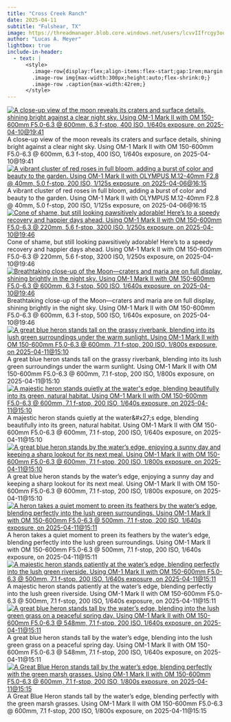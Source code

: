 ```yaml
---
title: "Cross Creek Ranch"
date: 2025-04-11
subtitle: "Fulshear, TX"
image: https://threadmanager.blob.core.windows.net/users/lcvvIIfrcgy3oo8NKhjkLYJDZvHJKG0Nj3gerYEDsgQ/themed_folders/photography/2025_04_11_Fulshear/234be2dd-0143-56f3-924c-d385562a4841_thumb.jpg
author: "Lucas A. Meyer"
lightbox: true
include-in-header:
  - text: |
      <style>
        .image-row{display:flex;align-items:flex-start;gap:1rem;margin:1rem 0;}
        .image-row img{max-width:300px;height:auto;flex-shrink:0;}
        .image-row .caption{max-width:42rem;}
      </style>
---
```



::: {.image-row}
[![A close-up view of the moon reveals its craters and surface details, shining bright against a clear night sky. Using OM-1 Mark II with OM 150-600mm F5.0-6.3 @ 600mm, 6.3 f-stop, 400 ISO, 1/640s exposure, on 2025-04-10@19:41](https://threadmanager.blob.core.windows.net/users/lcvvIIfrcgy3oo8NKhjkLYJDZvHJKG0Nj3gerYEDsgQ/themed_folders/photography/2025_04_11_Fulshear/486228d9-273c-58dc-ab57-6fc8595cad7a_thumb.jpg){.lightbox title="A close-up view of the moon reveals its craters and surface details, shining bright against a clear night sky. Using OM-1 Mark II with OM 150-600mm F5.0-6.3 @ 600mm, 6.3 f-stop, 400 ISO, 1/640s exposure, on 2025-04-10@19:41" alt="A close-up view of the moon reveals its craters and surface details, shining bright against a clear night sky. Using OM-1 Mark II with OM 150-600mm F5.0-6.3 @ 600mm, 6.3 f-stop, 400 ISO, 1/640s exposure, on 2025-04-10@19:41"}](https://threadmanager.blob.core.windows.net/users/lcvvIIfrcgy3oo8NKhjkLYJDZvHJKG0Nj3gerYEDsgQ/themed_folders/photography/2025_04_11_Fulshear/486228d9-273c-58dc-ab57-6fc8595cad7a.jpg)
<div class="caption">A close-up view of the moon reveals its craters and surface details, shining bright against a clear night sky. Using OM-1 Mark II with OM 150-600mm F5.0-6.3 @ 600mm, 6.3 f-stop, 400 ISO, 1/640s exposure, on 2025-04-10@19:41</div>
:::


::: {.image-row}
[![A vibrant cluster of red roses in full bloom, adding a burst of color and beauty to the garden. Using OM-1 Mark II with OLYMPUS M.12-40mm F2.8 @ 40mm, 5.0 f-stop, 200 ISO, 1/125s exposure, on 2025-04-06@16:15](https://threadmanager.blob.core.windows.net/users/lcvvIIfrcgy3oo8NKhjkLYJDZvHJKG0Nj3gerYEDsgQ/themed_folders/photography/2025_04_11_Fulshear/aeb143e5-8d02-5394-8ab9-5243bbede2f2_thumb.jpg){.lightbox title="A vibrant cluster of red roses in full bloom, adding a burst of color and beauty to the garden. Using OM-1 Mark II with OLYMPUS M.12-40mm F2.8 @ 40mm, 5.0 f-stop, 200 ISO, 1/125s exposure, on 2025-04-06@16:15" alt="A vibrant cluster of red roses in full bloom, adding a burst of color and beauty to the garden. Using OM-1 Mark II with OLYMPUS M.12-40mm F2.8 @ 40mm, 5.0 f-stop, 200 ISO, 1/125s exposure, on 2025-04-06@16:15"}](https://threadmanager.blob.core.windows.net/users/lcvvIIfrcgy3oo8NKhjkLYJDZvHJKG0Nj3gerYEDsgQ/themed_folders/photography/2025_04_11_Fulshear/aeb143e5-8d02-5394-8ab9-5243bbede2f2.jpg)
<div class="caption">A vibrant cluster of red roses in full bloom, adding a burst of color and beauty to the garden. Using OM-1 Mark II with OLYMPUS M.12-40mm F2.8 @ 40mm, 5.0 f-stop, 200 ISO, 1/125s exposure, on 2025-04-06@16:15</div>
:::


::: {.image-row}
[![Cone of shame, but still looking pawsitively adorable! Here’s to a speedy recovery and happier days ahead. Using OM-1 Mark II with OM 150-600mm F5.0-6.3 @ 220mm, 5.6 f-stop, 3200 ISO, 1/250s exposure, on 2025-04-10@19:46](https://threadmanager.blob.core.windows.net/users/lcvvIIfrcgy3oo8NKhjkLYJDZvHJKG0Nj3gerYEDsgQ/themed_folders/photography/2025_04_11_Fulshear/601c83d4-b995-547d-ad93-22604d5e7d52_thumb.jpg){.lightbox title="Cone of shame, but still looking pawsitively adorable! Here’s to a speedy recovery and happier days ahead. Using OM-1 Mark II with OM 150-600mm F5.0-6.3 @ 220mm, 5.6 f-stop, 3200 ISO, 1/250s exposure, on 2025-04-10@19:46" alt="Cone of shame, but still looking pawsitively adorable! Here’s to a speedy recovery and happier days ahead. Using OM-1 Mark II with OM 150-600mm F5.0-6.3 @ 220mm, 5.6 f-stop, 3200 ISO, 1/250s exposure, on 2025-04-10@19:46"}](https://threadmanager.blob.core.windows.net/users/lcvvIIfrcgy3oo8NKhjkLYJDZvHJKG0Nj3gerYEDsgQ/themed_folders/photography/2025_04_11_Fulshear/601c83d4-b995-547d-ad93-22604d5e7d52.jpg)
<div class="caption">Cone of shame, but still looking pawsitively adorable! Here’s to a speedy recovery and happier days ahead. Using OM-1 Mark II with OM 150-600mm F5.0-6.3 @ 220mm, 5.6 f-stop, 3200 ISO, 1/250s exposure, on 2025-04-10@19:46</div>
:::


::: {.image-row}
[![Breathtaking close-up of the Moon—craters and maria are on full display, shining brightly in the night sky. Using OM-1 Mark II with OM 150-600mm F5.0-6.3 @ 600mm, 6.3 f-stop, 500 ISO, 1/640s exposure, on 2025-04-10@19:46](https://threadmanager.blob.core.windows.net/users/lcvvIIfrcgy3oo8NKhjkLYJDZvHJKG0Nj3gerYEDsgQ/themed_folders/photography/2025_04_11_Fulshear/e180a15d-1ad9-5441-96de-9dcbf3da3d36_thumb.jpg){.lightbox title="Breathtaking close-up of the Moon—craters and maria are on full display, shining brightly in the night sky. Using OM-1 Mark II with OM 150-600mm F5.0-6.3 @ 600mm, 6.3 f-stop, 500 ISO, 1/640s exposure, on 2025-04-10@19:46" alt="Breathtaking close-up of the Moon—craters and maria are on full display, shining brightly in the night sky. Using OM-1 Mark II with OM 150-600mm F5.0-6.3 @ 600mm, 6.3 f-stop, 500 ISO, 1/640s exposure, on 2025-04-10@19:46"}](https://threadmanager.blob.core.windows.net/users/lcvvIIfrcgy3oo8NKhjkLYJDZvHJKG0Nj3gerYEDsgQ/themed_folders/photography/2025_04_11_Fulshear/e180a15d-1ad9-5441-96de-9dcbf3da3d36.jpg)
<div class="caption">Breathtaking close-up of the Moon—craters and maria are on full display, shining brightly in the night sky. Using OM-1 Mark II with OM 150-600mm F5.0-6.3 @ 600mm, 6.3 f-stop, 500 ISO, 1/640s exposure, on 2025-04-10@19:46</div>
:::


::: {.image-row}
[![A great blue heron stands tall on the grassy riverbank, blending into its lush green surroundings under the warm sunlight. Using OM-1 Mark II with OM 150-600mm F5.0-6.3 @ 600mm, 7.1 f-stop, 200 ISO, 1/800s exposure, on 2025-04-11@15:10](https://threadmanager.blob.core.windows.net/users/lcvvIIfrcgy3oo8NKhjkLYJDZvHJKG0Nj3gerYEDsgQ/themed_folders/photography/2025_04_11_Fulshear/80f4f296-5bd2-5800-84ef-9c9b4c628aea_thumb.jpg){.lightbox title="A great blue heron stands tall on the grassy riverbank, blending into its lush green surroundings under the warm sunlight. Using OM-1 Mark II with OM 150-600mm F5.0-6.3 @ 600mm, 7.1 f-stop, 200 ISO, 1/800s exposure, on 2025-04-11@15:10" alt="A great blue heron stands tall on the grassy riverbank, blending into its lush green surroundings under the warm sunlight. Using OM-1 Mark II with OM 150-600mm F5.0-6.3 @ 600mm, 7.1 f-stop, 200 ISO, 1/800s exposure, on 2025-04-11@15:10"}](https://threadmanager.blob.core.windows.net/users/lcvvIIfrcgy3oo8NKhjkLYJDZvHJKG0Nj3gerYEDsgQ/themed_folders/photography/2025_04_11_Fulshear/80f4f296-5bd2-5800-84ef-9c9b4c628aea.jpg)
<div class="caption">A great blue heron stands tall on the grassy riverbank, blending into its lush green surroundings under the warm sunlight. Using OM-1 Mark II with OM 150-600mm F5.0-6.3 @ 600mm, 7.1 f-stop, 200 ISO, 1/800s exposure, on 2025-04-11@15:10</div>
:::


::: {.image-row}
[![A majestic heron stands quietly at the water&#x27;s edge, blending beautifully into its green, natural habitat. Using OM-1 Mark II with OM 150-600mm F5.0-6.3 @ 600mm, 7.1 f-stop, 200 ISO, 1/640s exposure, on 2025-04-11@15:10](https://threadmanager.blob.core.windows.net/users/lcvvIIfrcgy3oo8NKhjkLYJDZvHJKG0Nj3gerYEDsgQ/themed_folders/photography/2025_04_11_Fulshear/6236094d-57ec-54b5-8fd5-c407fb44729c_thumb.jpg){.lightbox title="A majestic heron stands quietly at the water&#x27;s edge, blending beautifully into its green, natural habitat. Using OM-1 Mark II with OM 150-600mm F5.0-6.3 @ 600mm, 7.1 f-stop, 200 ISO, 1/640s exposure, on 2025-04-11@15:10" alt="A majestic heron stands quietly at the water&#x27;s edge, blending beautifully into its green, natural habitat. Using OM-1 Mark II with OM 150-600mm F5.0-6.3 @ 600mm, 7.1 f-stop, 200 ISO, 1/640s exposure, on 2025-04-11@15:10"}](https://threadmanager.blob.core.windows.net/users/lcvvIIfrcgy3oo8NKhjkLYJDZvHJKG0Nj3gerYEDsgQ/themed_folders/photography/2025_04_11_Fulshear/6236094d-57ec-54b5-8fd5-c407fb44729c.jpg)
<div class="caption">A majestic heron stands quietly at the water&amp;#x27;s edge, blending beautifully into its green, natural habitat. Using OM-1 Mark II with OM 150-600mm F5.0-6.3 @ 600mm, 7.1 f-stop, 200 ISO, 1/640s exposure, on 2025-04-11@15:10</div>
:::


::: {.image-row}
[![A great blue heron stands by the water’s edge, enjoying a sunny day and keeping a sharp lookout for its next meal. Using OM-1 Mark II with OM 150-600mm F5.0-6.3 @ 600mm, 7.1 f-stop, 200 ISO, 1/800s exposure, on 2025-04-11@15:10](https://threadmanager.blob.core.windows.net/users/lcvvIIfrcgy3oo8NKhjkLYJDZvHJKG0Nj3gerYEDsgQ/themed_folders/photography/2025_04_11_Fulshear/3af15922-799c-59bf-9c82-2166c4b8a19d_thumb.jpg){.lightbox title="A great blue heron stands by the water’s edge, enjoying a sunny day and keeping a sharp lookout for its next meal. Using OM-1 Mark II with OM 150-600mm F5.0-6.3 @ 600mm, 7.1 f-stop, 200 ISO, 1/800s exposure, on 2025-04-11@15:10" alt="A great blue heron stands by the water’s edge, enjoying a sunny day and keeping a sharp lookout for its next meal. Using OM-1 Mark II with OM 150-600mm F5.0-6.3 @ 600mm, 7.1 f-stop, 200 ISO, 1/800s exposure, on 2025-04-11@15:10"}](https://threadmanager.blob.core.windows.net/users/lcvvIIfrcgy3oo8NKhjkLYJDZvHJKG0Nj3gerYEDsgQ/themed_folders/photography/2025_04_11_Fulshear/3af15922-799c-59bf-9c82-2166c4b8a19d.jpg)
<div class="caption">A great blue heron stands by the water’s edge, enjoying a sunny day and keeping a sharp lookout for its next meal. Using OM-1 Mark II with OM 150-600mm F5.0-6.3 @ 600mm, 7.1 f-stop, 200 ISO, 1/800s exposure, on 2025-04-11@15:10</div>
:::


::: {.image-row}
[![A heron takes a quiet moment to preen its feathers by the water’s edge, blending perfectly into the lush green surroundings. Using OM-1 Mark II with OM 150-600mm F5.0-6.3 @ 500mm, 7.1 f-stop, 200 ISO, 1/640s exposure, on 2025-04-11@15:11](https://threadmanager.blob.core.windows.net/users/lcvvIIfrcgy3oo8NKhjkLYJDZvHJKG0Nj3gerYEDsgQ/themed_folders/photography/2025_04_11_Fulshear/dbcd7fc4-5d7a-5dbb-b6e3-06c8a238df19_thumb.jpg){.lightbox title="A heron takes a quiet moment to preen its feathers by the water’s edge, blending perfectly into the lush green surroundings. Using OM-1 Mark II with OM 150-600mm F5.0-6.3 @ 500mm, 7.1 f-stop, 200 ISO, 1/640s exposure, on 2025-04-11@15:11" alt="A heron takes a quiet moment to preen its feathers by the water’s edge, blending perfectly into the lush green surroundings. Using OM-1 Mark II with OM 150-600mm F5.0-6.3 @ 500mm, 7.1 f-stop, 200 ISO, 1/640s exposure, on 2025-04-11@15:11"}](https://threadmanager.blob.core.windows.net/users/lcvvIIfrcgy3oo8NKhjkLYJDZvHJKG0Nj3gerYEDsgQ/themed_folders/photography/2025_04_11_Fulshear/dbcd7fc4-5d7a-5dbb-b6e3-06c8a238df19.jpg)
<div class="caption">A heron takes a quiet moment to preen its feathers by the water’s edge, blending perfectly into the lush green surroundings. Using OM-1 Mark II with OM 150-600mm F5.0-6.3 @ 500mm, 7.1 f-stop, 200 ISO, 1/640s exposure, on 2025-04-11@15:11</div>
:::


::: {.image-row}
[![A majestic heron stands patiently at the water’s edge, blending perfectly into the lush green riverside. Using OM-1 Mark II with OM 150-600mm F5.0-6.3 @ 500mm, 7.1 f-stop, 200 ISO, 1/640s exposure, on 2025-04-11@15:11](https://threadmanager.blob.core.windows.net/users/lcvvIIfrcgy3oo8NKhjkLYJDZvHJKG0Nj3gerYEDsgQ/themed_folders/photography/2025_04_11_Fulshear/1a9cbb47-a571-5ffd-954b-c3f460a369be_thumb.jpg){.lightbox title="A majestic heron stands patiently at the water’s edge, blending perfectly into the lush green riverside. Using OM-1 Mark II with OM 150-600mm F5.0-6.3 @ 500mm, 7.1 f-stop, 200 ISO, 1/640s exposure, on 2025-04-11@15:11" alt="A majestic heron stands patiently at the water’s edge, blending perfectly into the lush green riverside. Using OM-1 Mark II with OM 150-600mm F5.0-6.3 @ 500mm, 7.1 f-stop, 200 ISO, 1/640s exposure, on 2025-04-11@15:11"}](https://threadmanager.blob.core.windows.net/users/lcvvIIfrcgy3oo8NKhjkLYJDZvHJKG0Nj3gerYEDsgQ/themed_folders/photography/2025_04_11_Fulshear/1a9cbb47-a571-5ffd-954b-c3f460a369be.jpg)
<div class="caption">A majestic heron stands patiently at the water’s edge, blending perfectly into the lush green riverside. Using OM-1 Mark II with OM 150-600mm F5.0-6.3 @ 500mm, 7.1 f-stop, 200 ISO, 1/640s exposure, on 2025-04-11@15:11</div>
:::


::: {.image-row}
[![A great blue heron stands tall by the water’s edge, blending into the lush green grass on a peaceful spring day. Using OM-1 Mark II with OM 150-600mm F5.0-6.3 @ 548mm, 7.1 f-stop, 200 ISO, 1/640s exposure, on 2025-04-11@15:11](https://threadmanager.blob.core.windows.net/users/lcvvIIfrcgy3oo8NKhjkLYJDZvHJKG0Nj3gerYEDsgQ/themed_folders/photography/2025_04_11_Fulshear/d6d77212-88e4-59e5-89d1-940bc8f154d2_thumb.jpg){.lightbox title="A great blue heron stands tall by the water’s edge, blending into the lush green grass on a peaceful spring day. Using OM-1 Mark II with OM 150-600mm F5.0-6.3 @ 548mm, 7.1 f-stop, 200 ISO, 1/640s exposure, on 2025-04-11@15:11" alt="A great blue heron stands tall by the water’s edge, blending into the lush green grass on a peaceful spring day. Using OM-1 Mark II with OM 150-600mm F5.0-6.3 @ 548mm, 7.1 f-stop, 200 ISO, 1/640s exposure, on 2025-04-11@15:11"}](https://threadmanager.blob.core.windows.net/users/lcvvIIfrcgy3oo8NKhjkLYJDZvHJKG0Nj3gerYEDsgQ/themed_folders/photography/2025_04_11_Fulshear/d6d77212-88e4-59e5-89d1-940bc8f154d2.jpg)
<div class="caption">A great blue heron stands tall by the water’s edge, blending into the lush green grass on a peaceful spring day. Using OM-1 Mark II with OM 150-600mm F5.0-6.3 @ 548mm, 7.1 f-stop, 200 ISO, 1/640s exposure, on 2025-04-11@15:11</div>
:::


::: {.image-row}
[![A Great Blue Heron stands tall by the water’s edge, blending perfectly with the green marsh grasses. Using OM-1 Mark II with OM 150-600mm F5.0-6.3 @ 600mm, 7.1 f-stop, 200 ISO, 1/800s exposure, on 2025-04-11@15:15](https://threadmanager.blob.core.windows.net/users/lcvvIIfrcgy3oo8NKhjkLYJDZvHJKG0Nj3gerYEDsgQ/themed_folders/photography/2025_04_11_Fulshear/234be2dd-0143-56f3-924c-d385562a4841_thumb.jpg){.lightbox title="A Great Blue Heron stands tall by the water’s edge, blending perfectly with the green marsh grasses. Using OM-1 Mark II with OM 150-600mm F5.0-6.3 @ 600mm, 7.1 f-stop, 200 ISO, 1/800s exposure, on 2025-04-11@15:15" alt="A Great Blue Heron stands tall by the water’s edge, blending perfectly with the green marsh grasses. Using OM-1 Mark II with OM 150-600mm F5.0-6.3 @ 600mm, 7.1 f-stop, 200 ISO, 1/800s exposure, on 2025-04-11@15:15"}](https://threadmanager.blob.core.windows.net/users/lcvvIIfrcgy3oo8NKhjkLYJDZvHJKG0Nj3gerYEDsgQ/themed_folders/photography/2025_04_11_Fulshear/234be2dd-0143-56f3-924c-d385562a4841.jpg)
<div class="caption">A Great Blue Heron stands tall by the water’s edge, blending perfectly with the green marsh grasses. Using OM-1 Mark II with OM 150-600mm F5.0-6.3 @ 600mm, 7.1 f-stop, 200 ISO, 1/800s exposure, on 2025-04-11@15:15</div>
:::

